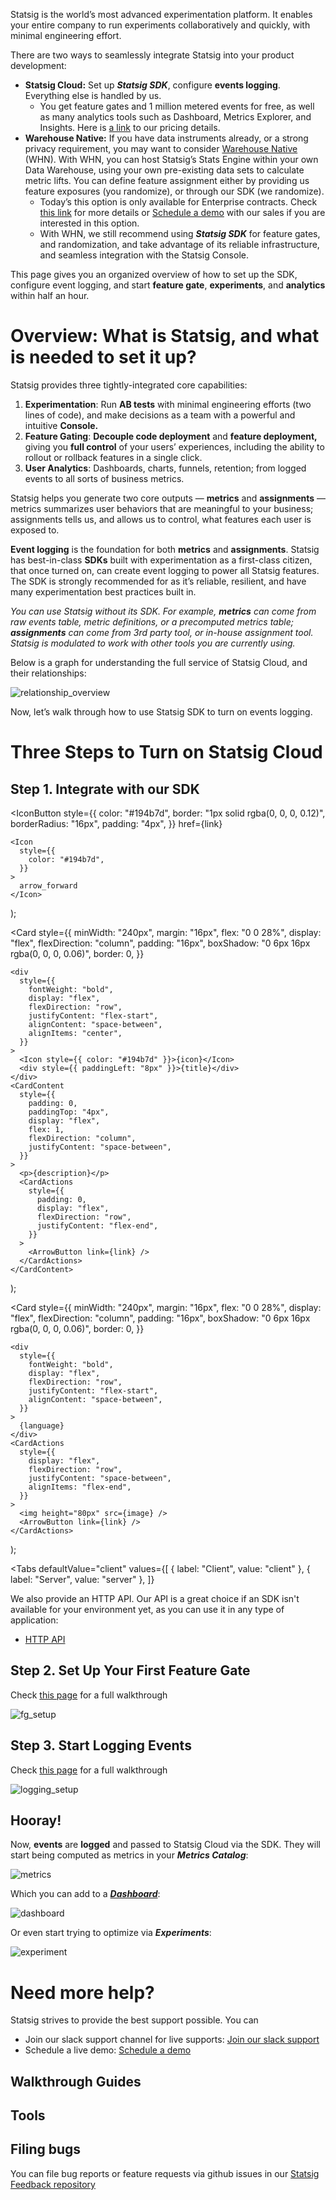 


Statsig is the world’s most advanced experimentation platform. It enables your entire company to run experiments collaboratively and quickly, with minimal engineering effort.

There are two ways to seamlessly integrate Statsig into your product development:

- **Statsig Cloud:** Set up ***Statsig SDK***, configure **events logging**. Everything else is handled by us.
    - You get feature gates and 1 million metered events for free, as well as many analytics tools such as Dashboard, Metrics Explorer, and Insights. Here is [a link](https://www.statsig.com/pricing) to our pricing details.
- **Warehouse Native:** If you have data instruments already, or a strong privacy requirement, you may want to consider [Warehouse Native](https://docs.statsig.com/statsig-warehouse-native/introduction) (WHN). With WHN, you can host Statsig’s Stats Engine within your own Data Warehouse, using your own pre-existing data sets to calculate metric lifts. You can define feature assignment either by providing us feature exposures (you randomize), or through our SDK (we randomize).
    - Today’s this option is only available for Enterprise contracts. Check [this link](https://docs.statsig.com/statsig-warehouse-native/introduction) for more details or <LogOnClick event="demo_click"> <a href="https://www.statsig.com/contact/demo">Schedule a demo</a> </LogOnClick>  with our sales if you are interested in this option.
    - With WHN, we still recommend using ***Statsig SDK*** for feature gates, and randomization, and take advantage of its reliable infrastructure, and seamless integration with the Statsig Console.

This page gives you an organized overview of how to set up the SDK, configure event logging, and start **feature gate**, **experiments**, and **analytics** within half an hour.


# Overview: What is Statsig, and what is needed to set it up?

Statsig provides three tightly-integrated core capabilities:

1. **Experimentation**: Run **AB tests** with minimal engineering efforts (two lines of code), and make decisions as a team with a powerful and intuitive **Console.**
2. **Feature Gating**: **Decouple code deployment** and **feature deployment,** giving you **full control** of your users’ experiences, including the ability to rollout or rollback features in a single click.
3. **User Analytics**: Dashboards, charts, funnels, retention; from logged events to all sorts of business metrics.

Statsig helps you generate two core outputs — **metrics** and **assignments** — metrics summarizes user behaviors that are meaningful to your business; assignments tells us, and allows us to control, what features each user is exposed to.

**Event logging** is the foundation for both **metrics** and **assignments**. Statsig has best-in-class **SDKs** built with experimentation as a first-class citizen, that once turned on, can create event logging to power all Statsig features. The SDK is strongly recommended for as it’s reliable, resilient, and have many experimentation best practices built in.

*You can use Statsig without its SDK. For example, **metrics** can come from raw events table, metric definitions, or a precomputed metrics table; **assignments** can come from 3rd party tool, or in-house assignment tool. Statsig is modulated to work with other tools you are currently using.*

Below is a graph for understanding the full service of Statsig Cloud, and their relationships:

![relationship_overview](https://github.com/statsig-io/docs/assets/139815787/5869956e-6398-4f1a-8a1e-263a028e7900)

Now, let’s walk through how to use Statsig SDK to turn on events logging.

# Three Steps to Turn on Statsig Cloud

## Step 1. Integrate with our SDK
  <IconButton
    style={{
      color: "#194b7d",
      border: "1px solid rgba(0, 0, 0, 0.12)",
      borderRadius: "16px",
      padding: "4px",
    }}
    href={link}
  >
    <Icon
      style={{
        color: "#194b7d",
      }}
    >
      arrow_forward
    </Icon>
  </IconButton>
);

  <Card
    style={{
      minWidth: "240px",
      margin: "16px",
      flex: "0 0 28%",
      display: "flex",
      flexDirection: "column",
      padding: "16px",
      boxShadow: "0 6px 16px rgba(0, 0, 0, 0.06)",
      border: 0,
    }}
  >
    <div
      style={{
        fontWeight: "bold",
        display: "flex",
        flexDirection: "row",
        justifyContent: "flex-start",
        alignContent: "space-between",
        alignItems: "center",
      }}
    >
      <Icon style={{ color: "#194b7d" }}>{icon}</Icon>
      <div style={{ paddingLeft: "8px" }}>{title}</div>
    </div>
    <CardContent
      style={{
        padding: 0,
        paddingTop: "4px",
        display: "flex",
        flex: 1,
        flexDirection: "column",
        justifyContent: "space-between",
      }}
    >
      <p>{description}</p>
      <CardActions
        style={{
          padding: 0,
          display: "flex",
          flexDirection: "row",
          justifyContent: "flex-end",
        }}
      >
        <ArrowButton link={link} />
      </CardActions>
    </CardContent>
  </Card>
);

  <Card
    style={{
      minWidth: "240px",
      margin: "16px",
      flex: "0 0 28%",
      display: "flex",
      flexDirection: "column",
      padding: "16px",
      boxShadow: "0 6px 16px rgba(0, 0, 0, 0.06)",
      border: 0,
    }}
  >
    <div
      style={{
        fontWeight: "bold",
        display: "flex",
        flexDirection: "row",
        justifyContent: "flex-start",
        alignContent: "space-between",
      }}
    >
      {language}
    </div>
    <CardActions
      style={{
        display: "flex",
        flexDirection: "row",
        justifyContent: "space-between",
        alignItems: "flex-end",
      }}
    >
      <img height="80px" src={image} />
      <ArrowButton link={link} />
    </CardActions>
  </Card>
);

<Tabs
  defaultValue="client"
  values={[
    { label: "Client", value: "client" },
    { label: "Server", value: "server" },
  ]}
>
  <TabItem value="client">
    <div
      style={{
        display: "flex",
        flexWrap: "wrap",
      }}
    >
      <SDKCard
        language="Javascript"
        image="/img/sdk/sdk_js.png"
        link="/client/jsClientSDK"
      ></SDKCard>
      <SDKCard
        language="React"
        image="/img/sdk/sdk_react.png"
        link="/client/reactSDK"
      ></SDKCard>
      <SDKCard
        language="React Native"
        image="/img/sdk/sdk_rn.png"
        link="/client/reactNativeSDK"
      ></SDKCard>
      <SDKCard
        language="Expo"
        image="/img/sdk/sdk_expo.png"
        link="/client/reactNativeExpoSDK"
      ></SDKCard>
      <SDKCard
        language="iOS"
        image="/img/sdk/sdk_swift.png"
        link="/client/iosClientSDK"
      ></SDKCard>
      <SDKCard
        language="Android"
        image="/img/sdk/sdk_android.png"
        link="/client/androidClientSDK"
      ></SDKCard>
      <SDKCard
        language=".NET"
        image="/img/sdk/sdk_dotnet.png"
        link="/client/dotnetSDK"
      ></SDKCard>
    </div>
  </TabItem>
  <TabItem value="server">
    <div
      style={{
        display: "flex",
        flexWrap: "wrap",
      }}
    >
      <SDKCard
        language="Node js"
        image="/img/sdk/sdk_node.png"
        link="/server/nodejsServerSDK"
      ></SDKCard>
      <SDKCard
        language="Java/Kotlin"
        image="/img/sdk/sdk_java.png"
        link="/server/javaSdk"
      ></SDKCard>
      <SDKCard
        language="Ruby"
        image="/img/sdk/sdk_ruby.png"
        link="/server/rubySDK"
      ></SDKCard>
      <SDKCard
        language=".NET"
        image="/img/sdk/sdk_dotnet_server.png"
        link="/server/dotnetSDK"
      ></SDKCard>
      <SDKCard
        language="Go"
        image="/img/sdk/sdk_golang.png"
        link="/server/golangSDK"
      ></SDKCard>
      <SDKCard
        language="Python"
        image="https://github.com/statsig-io/docs/assets/139815787/a90b92ff-c053-43d5-8126-47e19835f003"
        link="/server/pythonSDK"
      ></SDKCard>
      <SDKCard
        language="C++"
        image="/img/sdk/sdk_cpp.png"
        link="/server/cppSDK"
      ></SDKCard>
    </div>
  </TabItem>
</Tabs>

We also provide an HTTP API. Our API is a great choice if an SDK isn't
available for your environment yet, as you can use it in any type of
application:

- [HTTP API](/http-api)
## Step 2. Set Up Your First Feature Gate

Check [this page](https://docs.statsig.com/guides/first-feature) for a full walkthrough

![fg_setup](https://github.com/statsig-io/docs/assets/139815787/4a320c20-c060-4dc2-a493-178f9e7855e9)

## Step 3. Start Logging Events

Check [this page](https://docs.statsig.com/guides/logging-events) for a full walkthrough

![logging_setup](https://github.com/statsig-io/docs/assets/139815787/219f2980-6bae-418d-896a-1305d5bb52c2)

## Hooray!

Now, **events** are **logged** and passed to Statsig Cloud via the SDK. They will start being computed as metrics in your ***Metrics Catalog***:

![metrics](https://github.com/statsig-io/docs/assets/139815787/f810a6e4-eca8-4ed4-be96-76f134f14397)

Which you can add to a [***Dashboard***](https://docs.statsig.com/metrics):

![dashboard](https://github.com/statsig-io/docs/assets/139815787/cd6b2f71-8ca0-4d77-8d7c-a2b081bbbc8e)

Or even start trying to optimize via ***Experiments***:

![experiment](https://github.com/statsig-io/docs/assets/139815787/cf61372a-9429-4594-936b-dfea825eacd9)

# Need more help?

Statsig strives to provide the best support possible. You can

- Join our slack support channel for live supports: <LogOnClick event="slack_click"> <a href="https://statsigcommunity.slack.com/archives/C01RAKM10TD">Join our slack support</a> </LogOnClick>
- Schedule a live demo: <LogOnClick event="demo_click"> <a href="https://www.statsig.com/contact/demo">Schedule a demo</a> </LogOnClick> 

## Walkthrough Guides

<div
  style={{
    display: "flex",
    flexWrap: "wrap",
  }}
>
  <OutlinedCard
    title="Your First Feature"
    icon="tune"
    description="Let's build a new feature with Feature Gates, targeting and rollout."
    link="/guides/first-feature"
  ></OutlinedCard>
  <OutlinedCard
    title="Your First A/B Test"
    icon="science"
    description="Running an A/B experiment should not be difficult. Let's set one up in minutes."
    link="/guides/abn-tests"
  ></OutlinedCard>
  <OutlinedCard
    title="Logging Events"
    icon="filter_list"
    description="Useful product metrics are computed from discrete events that you log.  Let's get started on logging events."
    link="/guides/logging-events"
  ></OutlinedCard>
  <OutlinedCard
    title="Your first Holdout"
    icon="flaky"
    description="Sometimes it helps to measure cumulative impact of a set of features.  Let's set up a Holdout to do that."
    link="/guides/first-holdout"
  ></OutlinedCard>
  <OutlinedCard
    title="Making Code Dynamic"
    icon="dynamic_form"
    description="You don't always have to ship new code for customizing your experience, or even shipping new features.  Let's learn about dynamic configs."
    link="/guides/first-dynamic-config"
  ></OutlinedCard>
  <OutlinedCard
    title="Statsig in Your Warehouse"
    icon="warehouse"
    description="You can calculate experiment results on existing data in your warehouse.  Let's explore Statsig Warehouse Native."
    link="/statsig-warehouse-native/introduction"
  ></OutlinedCard>
</div>

## Tools

<div
  style={{
    display: "flex",
    flexWrap: "wrap",
  }}
>
  <OutlinedCard
    title="Feature Gates"
    icon="tune"
    description="Control access to new functionality and automatically measure how it’s performing with an A/B test before you ship"
    link="/feature-gates"
  ></OutlinedCard>
  <OutlinedCard
    title="Dynamic Configs"
    icon="dns"
    description="Dynamically configure user experience with configuration parameters instead of hard-coded constants"
    link="/dynamic-config"
  ></OutlinedCard>
  <OutlinedCard
    title="Segments"
    icon="donut_small"
    description="Define a reusable set of rules to target a group of users"
    link="/segments"
  ></OutlinedCard>
  <OutlinedCard
    title="Experiments+"
    icon="science"
    description="Run sophisticated experiments with multiple variants (A/B/n tests) or mutual exclusion"
    link="/experiments-plus"
  ></OutlinedCard>
  <OutlinedCard
    title="Autotune"
    icon="model_training"
    description="Automatically optimize for a single metric by testing a number of variants"
    link="autotune"
  ></OutlinedCard>
  <OutlinedCard
    title="Metrics"
    icon="speed"
    description="View metrics automatically derived from all gate checks and events logged with Statsig"
    link="/metrics"
  ></OutlinedCard>
  <OutlinedCard
    title="Users"
    icon="people"
    description="View users exposed to all gate checks and events logged with Statsig"
    link="/users"
  ></OutlinedCard>
  <OutlinedCard
    title="Pulse"
    icon="assessment"
    description="View how your experiments impact your metrics"
    link="/pulse"
  ></OutlinedCard>
  <OutlinedCard
    title="Insights"
    icon="donut_small"
    description="View all experiments that have impacted a metric"
    link="/insights"
  ></OutlinedCard>
  <OutlinedCard
    title="Holdouts"
    icon="flaky"
    description="Measure the cumulative impact of all features shipped over a period of time"
    link="/holdouts"
  ></OutlinedCard>
</div>

## Filing bugs

You can file bug reports or feature requests via github issues in our <LogOnClick event="feedback_click"> <a href="https://github.com/statsig-io/statsig-feedback/issues">Statsig Feedback repository</a> </LogOnClick>
